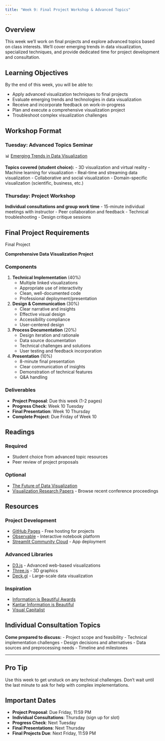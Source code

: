 ```yaml
---
title: "Week 9: Final Project Workshop & Advanced Topics"
---
```


::: {.week-card}
## Overview
This week we'll work on final projects and explore advanced topics based on class interests. We'll cover emerging trends in data visualization, specialized techniques, and provide dedicated time for project development and consultation.
:::

## Learning Objectives

By the end of this week, you will be able to:

- Apply advanced visualization techniques to final projects
- Evaluate emerging trends and technologies in data visualization
- Receive and incorporate feedback on work-in-progress
- Plan and execute a comprehensive visualization project
- Troubleshoot complex visualization challenges

## Workshop Format

### Tuesday: Advanced Topics Seminar

📊 [Emerging Trends in Data Visualization](../slides/week09-advanced-topics.pdf)

**Topics covered (student choice):**
- 3D visualization and virtual reality
- Machine learning for visualization
- Real-time and streaming data visualization
- Collaborative and social visualization
- Domain-specific visualization (scientific, business, etc.)

### Thursday: Project Workshop

**Individual consultations and group work time**
- 15-minute individual meetings with instructor
- Peer collaboration and feedback
- Technical troubleshooting
- Design critique sessions

## Final Project Requirements

::: {.assignment-badge .project}
Final Project
:::

**Comprehensive Data Visualization Project**

### Components
1. **Technical Implementation** (40%)
   - Multiple linked visualizations
   - Appropriate use of interactivity
   - Clean, well-documented code
   - Professional deployment/presentation

2. **Design & Communication** (30%)
   - Clear narrative and insights
   - Effective visual design
   - Accessibility compliance
   - User-centered design

3. **Process Documentation** (20%)
   - Design iteration and rationale
   - Data source documentation
   - Technical challenges and solutions
   - User testing and feedback incorporation

4. **Presentation** (10%)
   - 8-minute final presentation
   - Clear communication of insights
   - Demonstration of technical features
   - Q&A handling

### Deliverables
- **Project Proposal**: Due this week (1-2 pages)
- **Progress Check**: Week 10 Tuesday
- **Final Presentation**: Week 10 Thursday
- **Complete Project**: Due Friday of Week 10

## Readings

### Required
- Student choice from advanced topic resources
- Peer review of project proposals

### Optional
- [The Future of Data Visualization](https://medium.com/@plotlygraphs/the-future-of-data-visualization-8b11d8b5b8c0)
- [Visualization Research Papers](https://ieeevis.org/) - Browse recent conference proceedings

## Resources

### Project Development
- [GitHub Pages](https://pages.github.com/) - Free hosting for projects
- [Observable](https://observablehq.com/) - Interactive notebook platform
- [Streamlit Community Cloud](https://streamlit.io/cloud) - App deployment

### Advanced Libraries
- [D3.js](https://d3js.org/) - Advanced web-based visualizations
- [Three.js](https://threejs.org/) - 3D graphics
- [Deck.gl](https://deck.gl/) - Large-scale data visualization

### Inspiration
- [Information is Beautiful Awards](https://www.informationisbeautifulawards.com/)
- [Kantar Information is Beautiful](https://www.informationisbeautiful.net/)
- [Visual Capitalist](https://www.visualcapitalist.com/)

## Individual Consultation Topics

**Come prepared to discuss:**
- Project scope and feasibility
- Technical implementation challenges
- Design decisions and alternatives
- Data sources and preprocessing needs
- Timeline and milestones

---

::: {.callout-tip}
## Pro Tip
Use this week to get unstuck on any technical challenges. Don't wait until the last minute to ask for help with complex implementations.
:::

::: {.callout-warning}
## Important Dates
- **Project Proposal**: Due Friday, 11:59 PM
- **Individual Consultations**: Thursday (sign up for slot)
- **Progress Check**: Next Tuesday
- **Final Presentations**: Next Thursday
- **Final Projects Due**: Next Friday, 11:59 PM
:::